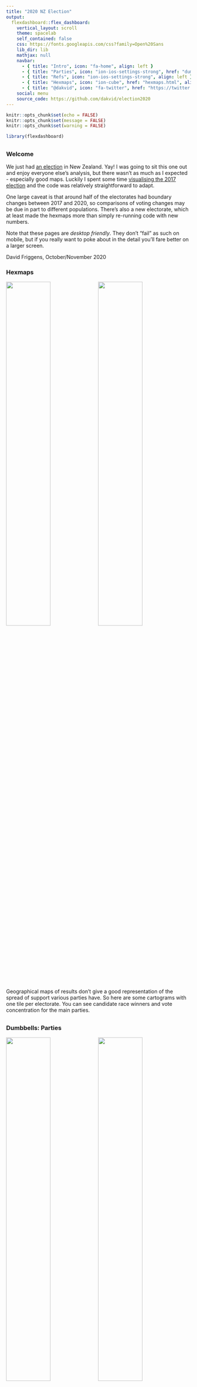 ```yaml
---
title: "2020 NZ Election"
output: 
  flexdashboard::flex_dashboard:
    vertical_layout: scroll
    theme: spacelab
    self_contained: false
    css: https://fonts.googleapis.com/css?family=Open%20Sans
    lib_dir: lib
    mathjax: null
    navbar:
      - { title: "Intro", icon: "fa-home", align: left }
      - { title: "Parties", icon: "ion-ios-settings-strong", href: "dumbbells.html", align: left }
      - { title: "Refs", icon: "ion-ios-settings-strong", align: left }
      - { title: "Hexmaps", icon: "ion-cube", href: "hexmaps.html", align: left }
      - { title: "@dakvid", icon: "fa-twitter", href: "https://twitter.com/dakvid", align: right }
    social: menu
    source_code: https://github.com/dakvid/election2020
---
```


```r
knitr::opts_chunk$set(echo = FALSE)
knitr::opts_chunk$set(message = FALSE)
knitr::opts_chunk$set(warning = FALSE)
```

```r
library(flexdashboard)
```

## 

### Welcome

We just had [an election](https://en.wikipedia.org/wiki/New_Zealand_general_election,_2020) in New Zealand. Yay!
I was going to sit this one out and enjoy everyone else's analysis, but there wasn't as much as I expected -
especially good maps. Luckily I spent some time [visualising the 2017 election](https://david.frigge.nz/election2017/)
and the code was relatively straightforward to adapt.

One large caveat is that around half of the electorates had boundary changes between 2017 and 2020, so
comparisons of voting changes may be due in part to different populations.
There's also a new electorate, which at least made the hexmaps more than simply re-running
code with new numbers.

Note that these pages are *desktop friendly*.
They don't "fail" as such on mobile, but if you really want to poke about in the
detail you'll fare better on a larger screen.

David Friggens, October/November 2020

### Hexmaps

<p>
<a href="hexmaps.html"><img width="49%" src="images/intro_hex_nat.png" /></a>
<a href="hexmaps.html"><img width="49%" src="images/intro_hex_lab.png" /></a>
</p>

Geographical maps of results don't give a good representation of the spread of support
various parties have. So here are some cartograms with one tile per electorate. You can
see candidate race winners and vote concentration for the main parties.


## 

### Dumbbells: Parties

<p>
<a href="dumbbells.html"><img width="49%" src="images/intro_db_grn.png" /></a>
<a href="dumbbells.html"><img width="49%" src="images/intro_db_nzf.png" /></a>
</p>

We know which parties gained and lost votes since 2017, but the national number doesn't
tell the full story. Was there universal swing, or were there localised ups and
downs? These dumbbell plots help make it clear, both for individual parties and
the overall Left vs Right shift.

<p><a href="dumbbells.html"><img width="100%" src="images/intro_db_lr.png" /></a></p>


### Dumbbells: Referenda

How variable was the support for the two referenda on the ballot this year?
We'll find out when they release some results.


<script>
  (function(i,s,o,g,r,a,m){i['GoogleAnalyticsObject']=r;i[r]=i[r]||function(){
  (i[r].q=i[r].q||[]).push(arguments)},i[r].l=1*new Date();a=s.createElement(o),
  m=s.getElementsByTagName(o)[0];a.async=1;a.src=g;m.parentNode.insertBefore(a,m)
  })(window,document,'script','https://www.google-analytics.com/analytics.js','ga');

  ga('create', 'UA-30013353-2', 'auto');
  ga('send', 'pageview');

</script>

